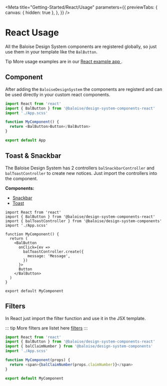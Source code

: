 
<Meta
  title="Getting-Started/React/Usage"
  parameters={{
    previewTabs: {
      canvas: { hidden: true },
    },
  }}
/>

# React Usage

All the Baloise Design System components are registered globally, so just use them in your template like the `BalButton`.

<div className="tip-wrapper">
  <span className="tip">Tip</span>
  More usage examples are in our <a target="_blank" href="https://github.com/baloise/design-system/tree/master/examples/react">
    React example app
  </a>.
</div>

## Component

After adding the `BaloiseDesignSystem` the components are registerd and can be used directly in your custom react components.

```typescript
import React from 'react'
import { BalButton } from '@baloise/design-system-components-react'
import './App.scss'

function MyComponent() {
  return <BalButton>Button</BalButton>
}

export default App
```

## Toast & Snackbar

The Baloise Design System has 2 controllers `balSnackbarController` and `balToastController` to create new notices.
Just import the controllers into the component.

**Components:**

- [Snackbar](?path=/docs/components-snackbar--basic)
- [Toast](?path=/docs/components-toast--basic)

```typescript{3,10-12}
import React from 'react'
import { BalButton } from '@baloise/design-system-components-react'
import { balToastController } from '@baloise/design-system-components'
import './App.scss'

function MyComponent() {
  return (
    <BalButton
      onClick={ev =>
        balToastController.create({
          message: 'Message',
        })
      }>
      Button
    </BalButton>
  )
}

export default MyComponent
```

## Filters

In React just import the filter function and use it in the JSX template.

::: tip
More filters are listet here [filters](/components/tooling/filters.html)
:::

```typescript
import React from 'react'
import { BalButton } from '@baloise/design-system-components-react'
import { balClaimNumber } from '@baloise/design-system-components'
import './App.scss'

function MyComponent(props) {
  return <span>{balClaimNumber(props.claimNumber)}</span>
}

export default MyComponent
```
